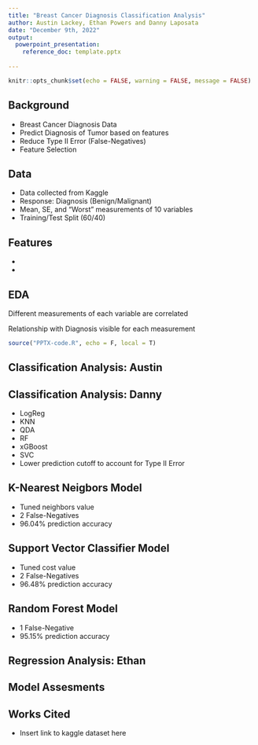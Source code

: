 ```yaml
---
title: "Breast Cancer Diagnosis Classification Analysis"
author: Austin Lackey, Ethan Powers and Danny Laposata
date: "December 9th, 2022"
output: 
  powerpoint_presentation: 
    reference_doc: template.pptx
  
---
```

```r
knitr::opts_chunk$set(echo = FALSE, warning = FALSE, message = FALSE)
```

## Background

- Breast Cancer Diagnosis Data
- Predict Diagnosis of Tumor based on features
- Reduce Type II Error (False-Negatives)
- Feature Selection

## Data

- Data collected from Kaggle
- Response: Diagnosis (Benign/Malignant)
- Mean, SE, and "Worst" measurements of 10 variables
- Training/Test Split (60/40)

## Features

- 
- 

## EDA

Different measurements of each variable are correlated

Relationship with Diagnosis visible for each measurement

```r
source("PPTX-code.R", echo = F, local = T)


```




## Classification Analysis: Austin

## Classification Analysis: Danny

- LogReg
- KNN
- QDA
- RF
- xGBoost
- SVC
- Lower prediction cutoff to account for Type II Error

## K-Nearest Neigbors Model

- Tuned neighbors value
- 2 False-Negatives
- 96.04% prediction accuracy

## Support Vector Classifier Model

- Tuned cost value
- 2 False-Negatives
- 96.48% prediction accuracy

## Random Forest Model

- 1 False-Negative
- 95.15% prediction accuracy

## Regression Analysis: Ethan



## Model Assesments





## Works Cited

- Insert link to kaggle dataset here